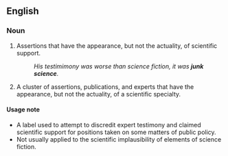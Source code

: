 ==English==

===Noun===
{{en-noun|sg=[[junk]] [[science]]|junk sciences|-}}

# {{uncountable|pejorative}} Assertions that have the appearance, but not the actuality, of scientific support.
#: ''His testimimony was worse than science fiction, it was '''junk science'''.''
# {{countable|pejorative}} A cluster of assertions, publications, and experts that have the appearance, but not the actuality, of a scientific specialty.

====Usage note====
* A label used to attempt to discredit expert testimony and claimed scientific support for positions taken on some matters of public policy.
* Not usually applied to the scientific implausibility of elements of science fiction.